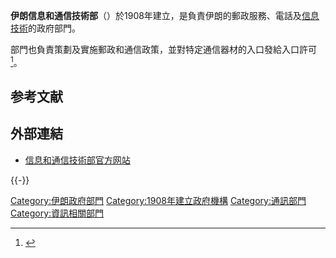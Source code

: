 {{noteTA
|G1=IT
}}
{{Infobox Government agency
|agency_name     = 信息和通信技術部
|nativename      = وزارت ارتباطات و فناوری اطلاعات
|nativename_a    =
|nativename_r    =
|logo            = Emblem of Iran (red).svg
|logo_width      = 100px
|logo_caption    =
|seal            =
|seal_width      =
|seal_caption    =
|formed          = 1908年
|preceding1      =
|preceding2      =
|dissolved       =
|superseding     =
|jurisdiction    = [[伊朗伊斯蘭共和國|伊朗伊斯蘭共和國]]
|headquarters    =
|employees       =
|budget          =
|minister1_name  =
|minister1_pfo   =
|minister2_name  =
|minister2_pfo   =
|chief1_name     = [[禮薩·塔齊普爾|禮薩·塔齊普爾]]
|chief1_position = 
|chief2_name     = 
|chief2_position =
|parent_agency   =
|child1_agency   =
|child2_agency   =
|website         = [http://www.ict.gov.ir/home-en.html 官方網頁]
|footnotes       =
}}
{{伊朗政治}}

'''伊朗信息和通信技術部'''（{{lang-fa|وزارت ارتباطات و فناوری اطلاعات}}）於1908年建立，是負責伊朗的郵政服務、電話及[[信息技術|信息技術]]的政府部門。

部門也負責策劃及實施郵政和通信政策，並對特定通信器材的入口發給入口許可<ref>{{cite web | url=http://www.irantradelaw.com/wp-content/uploads/2010/03/Irans-Foreign-Trade-Regime-Report.pdf | title=Iran's Foreign Trade Regime Report | accessdate=June 22, 2011 | language=en | archive-url=https://web.archive.org/web/20130310232210/http://www.irantradelaw.com/wp-content/uploads/2010/03/Irans-Foreign-Trade-Regime-Report.pdf | archive-date=2013-03-10 | dead-url=yes }}</ref>。

== 参考文献 ==
{{Reflist}}

== 外部連結 ==
* [http://www.ict.gov.ir/home-en.html 信息和通信技術部官方网站]{{Wayback|url=http://www.ict.gov.ir/home-en.html |date=20110717124645 }}{{en}}

{{-}}
{{伊朗政府部門}}

{{DEFAULTSORT:Ministry of Information and Communication Technology}}
[[Category:伊朗政府部門|Category:伊朗政府部門]]
[[Category:1908年建立政府機構|Category:1908年建立政府機構]]
[[Category:通訊部門|Category:通訊部門]]
[[Category:資訊相關部門|Category:資訊相關部門]]

{{Iran-stub}}